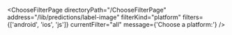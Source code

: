 

<ChooseFilterPage
  directoryPath="/ChooseFilterPage"
  address="/lib/predictions/label-image"
  filterKind="platform"
  filters={['android', 'ios', 'js']}
  currentFilter="all"
  message={'Choose a platform:'}
/>
